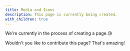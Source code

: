 ```yaml
---
title: Media and Icons
description: This page is currently being created.
with_children: true
---
```


We're currently in the process of creating a page.😘

Wouldn't you like to contribute this page? That's amazing!
